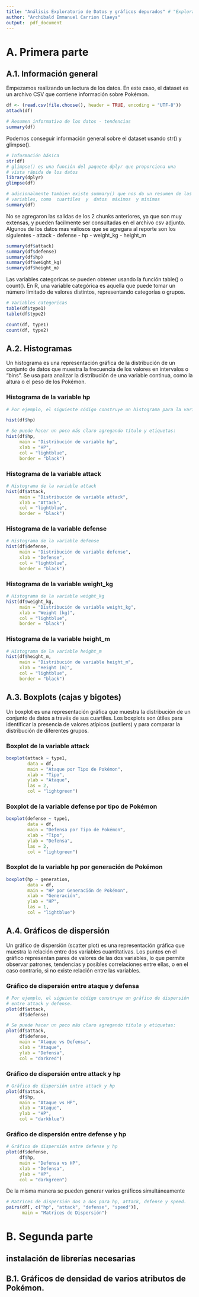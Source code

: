 ```yaml
---
title: "Análisis Exploratorio de Datos y gráficos depurados" # "Exploratory data analysis Pokemon dataset"
author: "Archibald Emmanuel Carrion Claeys"
output:  pdf_document
---
```


# A. Primera parte
## A.1. Información general

Empezamos realizando un lectura de los datos. En este caso, el dataset es un archivo CSV que contiene información sobre Pokémon.

```r
df <- (read.csv(file.choose(), header = TRUE, encoding = "UTF-8"))
attach(df)

# Resumen informativo de los datos - tendencias
summary(df)
``` 

Podemos conseguir información general sobre el dataset usando str() y glimpse().
```r
# Información básica
str(df)
# glimpse() es una función del paquete dplyr que proporciona una
# vista rápida de los datos
library(dplyr)
glimpse(df)

# adicionalmente tambien existe summary() que nos da un resumen de las
# variables, como  cuartiles  y  datos  máximos  y mínimos
summary(df)
```

No se agregaron las salidas de los 2 chunks anteriores, ya que son muy extensas, y pueden facilmente ser consultadas en el archivo csv adjunto.
Algunos de los datos mas valiosos que se agregara al reporte son los siguientes
- attack
- defense
- hp
- weight_kg
- height_m

```r
summary(df$attack)
summary(df$defense)
summary(df$hp)
summary(df$weight_kg)
summary(df$height_m)
```

Las variables categoricas se pueden obtener usando la función table() o count().
En R, una variable categórica es aquella que puede tomar un número limitado de valores distintos, representando categorías o grupos.
```r
# Variables categoricas
table(df$type1)
table(df$type2)

count(df, type1)
count(df, type2)
```

## A.2. Histogramas
Un histograma es una representación gráfica de la distribución de un conjunto de datos que muestra la frecuencia de los valores en intervalos o "bins".
Se usa para analizar la distribución de una variable continua, como la altura o el peso de los Pokémon.

### Histograma de la variable hp
```r
# Por ejemplo, el siguiente código construye un histograma para la variable hp

hist(df$hp)

# Se puede hacer un poco más claro agregando título y etiquetas:
hist(df$hp,
     main = "Distribución de variable hp",
     xlab = "HP",
     col = "lightblue",
     border = "black")
```

### Histograma de la variable attack
```r
# Histograma de la variable attack
hist(df$attack,
     main = "Distribución de variable attack",
     xlab = "Attack",
     col = "lightblue",
     border = "black")
```
### Histograma de la variable defense
```r
# Histograma de la variable defense
hist(df$defense,
     main = "Distribución de variable defense",
     xlab = "Defense",
     col = "lightblue",
     border = "black")
```
### Histograma de la variable weight_kg
```r
# Histograma de la variable weight_kg
hist(df$weight_kg,
     main = "Distribución de variable weight_kg",
     xlab = "Weight (kg)",
     col = "lightblue",
     border = "black")
```
### Histograma de la variable height_m
```r
# Histograma de la variable height_m
hist(df$height_m,
     main = "Distribución de variable height_m",
     xlab = "Height (m)",
     col = "lightblue",
     border = "black")
```

## A.3. Boxplots (cajas y bigotes)
Un boxplot es una representación gráfica que muestra la distribución de un conjunto de datos a través de sus cuartiles.
Los boxplots son útiles para identificar la presencia de valores atípicos (outliers) y para comparar la distribución de diferentes grupos.

### Boxplot de la variable attack
```r
boxplot(attack ~ type1,
        data = df,
        main = "Ataque por Tipo de Pokémon",
        xlab = "Tipo",
        ylab = "Ataque",
        las = 2,
        col = "lightgreen")
```

### Boxplot de la variable defense por tipo de Pokémon
```r
boxplot(defense ~ type1,
        data = df,
        main = "Defensa por Tipo de Pokémon",
        xlab = "Tipo",
        ylab = "Defensa",
        las = 2,
        col = "lightgreen")
```

### Boxplot de la variable hp por generación de Pokémon
```r
boxplot(hp ~ generation,
        data = df,
        main = "HP por Generación de Pokémon",
        xlab = "Generación",
        ylab = "HP",
        las = 1,
        col = "lightblue")
```

## A.4. Gráficos de dispersión

Un gráfico de dispersión (scatter plot) es una representación gráfica que muestra la relación entre dos variables cuantitativas.
Los puntos en el gráfico representan pares de valores de las dos variables, lo que permite observar patrones, tendencias y posibles correlaciones entre ellas, o en el caso contrario, si no existe relación entre las variables.

### Gráfico de dispersión entre ataque y defensa
```r
# Por ejemplo, el siguiente código construye un gráfico de dispersión
# entre attack y defense.
plot(df$attack,
     df$defense)

# Se puede hacer un poco más claro agregando título y etiquetas:
plot(df$attack,
     df$defense,
     main = "Ataque vs Defensa",
     xlab = "Ataque",
     ylab = "Defensa",
     col = "darkred")
```

### Gráfico de dispersión entre attack y hp
```r
# Gráfico de dispersión entre attack y hp
plot(df$attack,
     df$hp,
     main = "Ataque vs HP",
     xlab = "Ataque",
     ylab = "HP",
     col = "darkblue")
```

### Gráfico de dispersión entre defense y hp
```r
# Gráfico de dispersión entre defense y hp
plot(df$defense,
     df$hp,
     main = "Defensa vs HP",
     xlab = "Defensa",
     ylab = "HP",
     col = "darkgreen")
```

De la misma manera se pueden generar varios gráficos simultáneamente
```r
# Matrices de dispersión dos a dos para hp, attack, defense y speed.
pairs(df[, c("hp", "attack", "defense", "speed")],
      main = "Matrices de Dispersión")
```


# B. Segunda parte
## instalación de librerías necesarias
## B.1. Gráficos de densidad de varios atributos de Pokémon. 